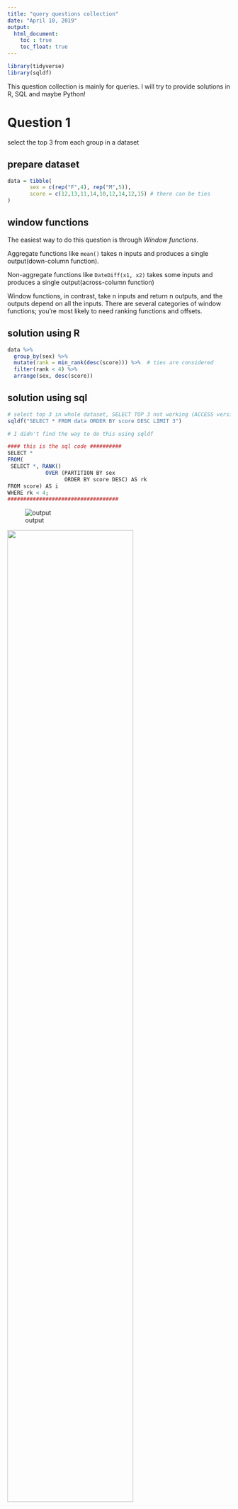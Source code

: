 ```yaml
---
title: "query questions collection"
date: "April 10, 2019"
output: 
  html_document:
    toc : true
    toc_float: true
---
```


```r
library(tidyverse)
library(sqldf)
```

This question collection is mainly for queries. I will try to provide solutions in R, SQL and maybe Python!

# Question 1

select the top 3 from each group in a dataset

## prepare dataset 

```r
data = tibble(
       sex = c(rep("F",4), rep("M",5)),
       score = c(12,13,11,14,10,12,14,12,15) # there can be ties
)

```

## window functions 

The easiest way to do this question is through *Window functions*.

Aggregate functions like `mean()` takes n inputs and produces a single output(down-column function).

Non-aggregate functions like `DateDiff(x1, x2)` takes some inputs and produces a single output(across-column function)

Window functions, in contrast, take n inputs and return n outputs, and the outputs depend on all the inputs. There are several categories of window functions; you’re most likely to need ranking functions and offsets.


## solution using R

```r
data %>%
  group_by(sex) %>% 
  mutate(rank = min_rank(desc(score))) %>%  # ties are considered 
  filter(rank < 4) %>% 
  arrange(sex, desc(score))

```


## solution using sql
```r
# select top 3 in whole dataset, SELECT TOP 3 not working (ACCESS version)
sqldf("SELECT * FROM data ORDER BY score DESC LIMIT 3")

# I didn't find the way to do this using sqldf 

#### this is the sql code ##########
SELECT *
FROM(
 SELECT *, RANK() 
            OVER (PARTITION BY sex
			      ORDER BY score DESC) AS rk
FROM score) AS i
WHERE rk < 4;
###################################
```


![output](images/sql_output.png)

<img src="images/sql_output.png" style="width:75%">